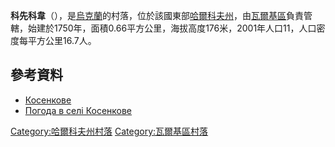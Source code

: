 {{coord|49|45|15|N|35|33|43|E|scale:100000_region:UA|display=title}}

'''科先科韋'''（{{lang-uk|Косенкове}}），是[[烏克蘭|烏克蘭]]的村落，位於該國東部[[哈爾科夫州|哈爾科夫州]]，由[[瓦爾基區|瓦爾基區]]負責管轄，始建於1750年，面積0.66平方公里，海拔高度176米，2001年人口11，人口密度每平方公里16.7人。

==參考資料==
* [http://gska2.rada.gov.ua/pls/z7502/A005?rdat1=09.01.2009&rf7571=32545 Косенкове]{{dead link|date=2018年4月 |bot=InternetArchiveBot |fix-attempted=yes }}
* [http://weather.in.ua/ua/har'kovskaja/11651 Погода в селі Косенкове] {{Wayback|url=http://weather.in.ua/ua/har%27kovskaja/11651 |date=20160323030400 }}

{{DEFAULTSORT:Косенкове}}
[[Category:哈爾科夫州村落|Category:哈爾科夫州村落]]
[[Category:瓦爾基區村落|Category:瓦爾基區村落]]


{{Kharkiv-geo-stub}}